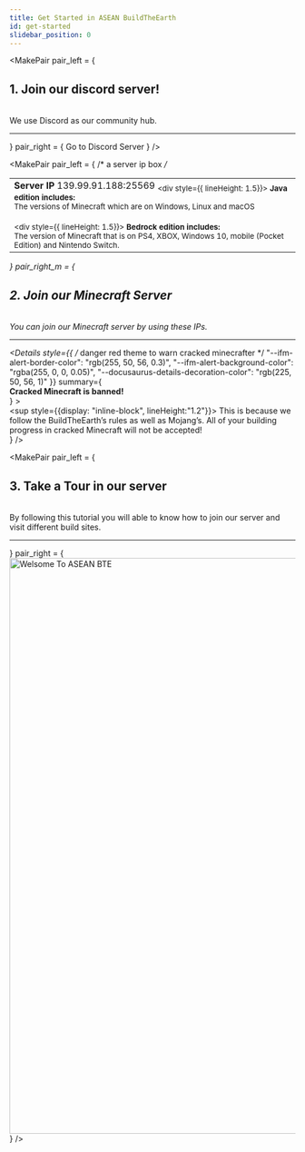 ```yaml
---
title: Get Started in ASEAN BuildTheEarth
id: get-started
slidebar_position: 0
---
```




<!-- Heading #1 -->
<MakePair 
    pair_left = {
        <div>
            <h2>1. Join our discord server!</h2><br/>
            We use Discord as our community hub.<hr/>
        </div>
    } 
    pair_right = { <InviteButton link="https://discord.gg/DNwnKmkQpw">Go to Discord Server </InviteButton> } 
/>
<StraightLine bend="Right"/>

<!-- Heading #2 -->
<MakePair 
    pair_left = { /* a server ip box */
        <div align="Left"> 
            <table><td>
                <b>Server IP</b>
                <Tabs>
                    <TabItem value="java" label="Java Edition" default>
                        <CodeBlock className="language-js" title="IP">
                            139.99.91.188:25569
                        </CodeBlock>
                        <Admonition type="note">
                            <sub><div style={{ lineHeight: 1.5}}>
                                <b>Java edition includes:</b><br/>
                                The versions of Minecraft which are on Windows, Linux and macOS<br/>
                            </div></sub>
                        </Admonition>
                    </TabItem>
                    <TabItem value="bedrock" label="Bedrock Edition">
                        <BedrockIpBox IP="139.99.91.188" PORT="19132" />
                        <br/>
                            <Admonition type="note">
                                <sub><div style={{ lineHeight: 1.5}}>
                                    <b>Bedrock edition includes:</b><br/>
                                    The version of Minecraft that is on PS4, XBOX, Windows 10, mobile (Pocket Edition) and Nintendo Switch.<br/>
                                </div></sub>
                            </Admonition>
                    </TabItem>
                </Tabs>
            </td></table>
        </div>
    }
    pair_right_m = {
        <div>
            <h2>2. Join our Minecraft Server</h2><br/>
            You can join our Minecraft server by using these IPs.<hr/>
            <Admonition type="danger" title="CAUTION">
                <Details 
                    style={{ /* danger red theme to warn cracked minecrafter */
                        "--ifm-alert-border-color": "rgb(255, 50, 56, 0.3)", 
                        "--ifm-alert-background-color": "rgba(255, 0, 0, 0.05)", 
                        "--docusaurus-details-decoration-color": "rgb(225, 50, 56, 1)"
                    }}
                    summary={ <summary><strong>Cracked Minecraft is banned!</strong></summary>}
                >   
                <sup style={{display: "inline-block", lineHeight:"1.2"}}>
                    This is because we follow the BuildTheEarth’s rules as well as Mojang’s. 
                    All of your building progress in cracked Minecraft will not be accepted!
                </sup>
                </Details>
            </Admonition>
        </div>
    } 
/>
<StraightLine bend="Left"/>

<!-- Heading #3 -->
<MakePair 
    pair_left = {
        <div>
            <h2>3. Take a Tour in our server</h2><br/>
            By following this tutorial you will able to know how to join our server and visit different build sites. <hr/>
        </div>
    } 
    pair_right = { 
        <div align="Left"><MinecraftWindow maxWidth="1803px" useDropdown="false">
            <Img src={WelcomeImage} width="1803" height="1014" alt="Welsome To ASEAN BTE" />
        </MinecraftWindow></div>
    } 
/>
<StraightLine bend="Right"/>
